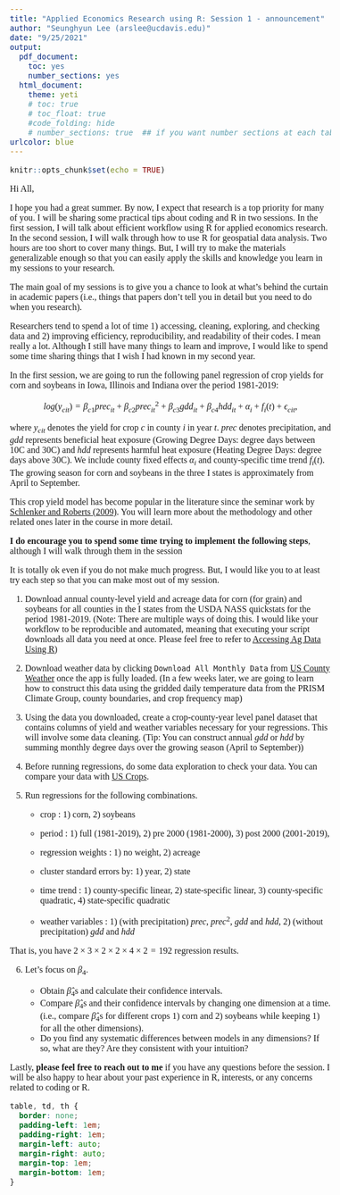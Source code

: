 ```yaml
---
title: "Applied Economics Research using R: Session 1 - announcement"
author: "Seunghyun Lee (arslee@ucdavis.edu)"
date: "9/25/2021"
output:
  pdf_document:
    toc: yes
    number_sections: yes
  html_document:
    theme: yeti
    # toc: true
    # toc_float: true
    #code_folding: hide
    # number_sections: true  ## if you want number sections at each table header
urlcolor: blue
---
```


```r
knitr::opts_chunk$set(echo = TRUE)
```


Hi All,

I hope you had a great summer. By now, I expect that research is a top priority
for many of you. I will be sharing some practical tips about coding and
R in two sessions. In the first session, I will talk about efficient
workflow using R for applied economics research. In the second session, I will walk
through how to use R for geospatial data analysis. Two hours are too short to cover many things. But, I will try to make the materials generalizable enough so that you can easily apply the skills and knowledge you learn in my sessions to your research. 

The main goal of my sessions is to give you a chance to look at what's
behind the curtain in academic papers (i.e., things that papers don't
tell you in detail but you need to do when you research).

Researchers tend to spend a lot of time 1) accessing, cleaning,
exploring, and checking data and 2) improving efficiency,
reproducibility, and readability of their codes. I mean really a lot.
Although I still have many things to learn and improve, I would like to spend some time sharing things that I wish I had known in my second
year.




In the first session, we are going to run the following panel regression of crop yields for corn and soybeans in
Iowa, Illinois and Indiana over the period 1981-2019:

$$ log(y_{cit})=\beta_{c1}prec_{it}+\beta_{c2}prec_{it}^2+\beta_{c3}gdd_{it}+\beta_{c4}hdd_{it}+ \alpha_i+f_i(t)+\epsilon_{cit},$$

where $y_{cit}$ denotes the yield for crop $c$ in county $i$ in year $t$.
$prec$ denotes precipitation, and $gdd$ represents beneficial heat
exposure (Growing Degree Days: degree days between 10C and 30C) and $hdd$ represents harmful
heat exposure (Heating Degree Days: degree days above 30C). We include county fixed effects
$\alpha_{i}$ and county-specific time trend $f_{i}(t)$. The growing season
for corn and soybeans in the three I states is approximately from April to
September. 

This crop yield model has become popular in the literature since the seminar work by [Schlenker and Roberts (2009)](https://www.pnas.org/content/106/37/15594.short). You will learn more about the methodology and other related ones later in the course in more detail. 

  **I do encourage you to spend some time trying to implement the
following steps**, 
although I will walk through them in the session  

It is totally ok even if you do not make much
progress. But, I would like you to at least try each step so that you
can make most out of my session.

1.  Download annual county-level yield and acreage data for corn (for
    grain) and soybeans for all counties in the I states from the USDA
    NASS quickstats for the period 1981-2019. (Note: There are multiple
    ways of doing this. I would like your workflow to be reproducible and automated, meaning that executing your script downloads all data you need at once. Please feel free to refer to [Accessing Ag Data Using R](https://asmith.ucdavis.edu/data/meta))

2.  Download weather data by clicking `Download All Monthly Data` from [US
    County Weather](https://asmith.ucdavis.edu/data/weather) once the
    app is fully loaded. (In a few weeks later, we are going to learn
    how to construct this data using the gridded daily temperature data
    from the PRISM Climate Group, county boundaries, and crop frequency
    map)

3.  Using the data you downloaded, create a crop-county-year level panel
    dataset that contains columns of yield and weather variables necessary for your regressions. This will involve some data cleaning. (Tip: You can construct annual $gdd$ or $hdd$ by summing monthly degree days over the growing season (April to September))

4.  Before running regressions, do some data exploration to check your
    data. You can compare your data with [US
    Crops](https://asmith.ucdavis.edu/data/us-crops).

5.  Run regressions for the following combinations.

    -   crop : 1) corn, 2) soybeans

    -   period : 1) full (1981-2019), 2) pre 2000 (1981-2000), 3) post 2000
    (2001-2019),

    -   regression weights : 1) no weight, 2) acreage

    -   cluster standard errors  by: 1) year, 2) state

    -   time trend : 1) county-specific linear, 2) state-specific linear, 3)
    county-specific quadratic, 4) state-specific quadratic

    -   weather variables : 1) (with precipitation) $prec$, $prec^2$, $gdd$ and $hdd$, 2) (without precipitation) $gdd$ and $hdd$ 
    
    
That is, you have $2\times 3\times 2 \times 2\times 4\times 2 = 192$ regression results.


6. Let's focus on $\beta_4$. 
    
    - Obtain $\hat{\beta}_4$s and calculate their confidence intervals.
    - Compare $\hat{\beta}_4$s and their confidence intervals by changing one dimension at a time. (i.e., compare $\hat{\beta}_4$s for different crops 1) corn and 2) soybeans while keeping 1) for all the other dimensions).
    - Do you find any systematic differences between models in any dimensions? If so, what are they? Are they consistent with your intuition? 
    
  
  
Lastly, **please feel free to reach out to me** if you have any questions before the session. I will be also happy to hear about your past experience in R, interests, or any concerns related to coding or R. 
    
    
```css

table, td, th {
  border: none;
  padding-left: 1em;
  padding-right: 1em;
  margin-left: auto;
  margin-right: auto;
  margin-top: 1em;
  margin-bottom: 1em;
}

```

<style type="text/css">

h1.title {
  text-align: center;
  font-size: 38px;
  color: DarkBlue;
  font-weight: bold;
}
h3.subtitle {
  text-align: center;
  font-size: 20px;
  color: DarkRed;
  font-weight: bold;
}
h4.author{
  text-align: right;
  font-size: 16px;
  font-weight: bold;
}
h4.date{
  text-align: right;
  font-size: 16px;
  font-weight: bold;
}
h1 { /* Header 1 */
  font-size: 22px;
  color: DarkBlue;
  font-weight: bold;
}
h2 { /* Header 2 */
  font-size: 18px;
  color: DarkBlue;
  font-weight: bold;
}
h3 { /* Header 3 */
  font-size: 14px;
  color: DarkBlue;
  font-weight: bold;
}

body{
  font-family: Times, serif;
  font-size: 16px;
}



</style>

    